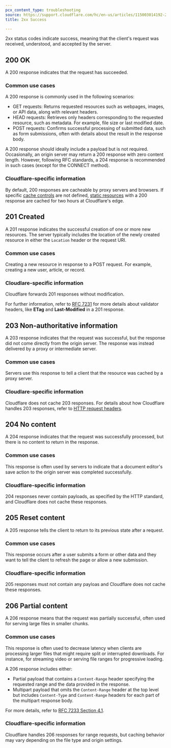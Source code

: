 ```yaml
---
pcx_content_type: troubleshooting
source: https://support.cloudflare.com/hc/en-us/articles/115003014192-2xx-Success
title: 2xx Success

---
```


2xx status codes indicate success, meaning that the client's request was received, understood, and accepted by the server.

## 200 OK

A 200 response indicates that the request has succeeded. 

### Common use cases

A 200 response is commonly used in the following scenarios:

- GET requests: Returns requested resources such as webpages, images, or API data, along with relevant headers.
- HEAD requests: Retrieves only headers corresponding to the requested resource, such as metadata. For example, file size or last modified date.
- POST requests: Confirms successful processing of submitted data, such as form submissions, often with details about the result in the response body.

A 200 response should ideally include a payload but is not required. Occasionally, an origin server may return a 200 response with zero content length. However, following RFC standards, a 204 response is recommended in such cases (except for the CONNECT method).

### Cloudflare-specific information

By default, 200 responses are cacheable by proxy servers and browsers. If specific [cache controls](/cache/concepts/customize-cache/) are not defined, [static resources](/cache/concepts/default-cache-behavior/) with a 200 response are cached for two hours at Cloudflare's edge.

## 201 Created

A 201 response indicates the successful creation of one or more new resources. The server typically includes the location of the newly created resource in either the `Location` header or the request URI.

### Common use cases

Creating a new resource in response to a POST request. For example, creating a new user, article, or record.

### Cloudlare-specific information

Cloudflare forwards 201 responses without modification.

For further information, refer to [RFC 7231](https://tools.ietf.org/html/rfc7231#section-7.2) for more details about validator headers, like **ETag** and **Last-Modified** in a 201 response.

## 203 Non-authoritative information

A 203 response indicates that the request was successful, but the response did not come directly from the origin server. The response was instead delivered by a proxy or intermediate server.

### Common use cases

Servers use this response to tell a client that the resource was cached by a proxy server.

### Cloudlare-specific information

Cloudflare does not cache 203 responses. For details about how Cloudflare handles 203 responses, refer to [HTTP request headers](/fundamentals/reference/http-request-headers/).

## 204 No content

A 204 response indicates that the request was successfully processed, but there is no content to return in the response.

### Common use cases

This response is often used by servers to indicate that a document editor's save action to the origin server was completed successfully.

### Cloudflare-specific information

204 responses never contain payloads, as specified by the HTTP standard, and Cloudflare does not cache these responses.

## 205 Reset content

A 205 response tells the client to return to its previous state after a request. 

### Common use cases

This response occurs after a user submits a form or other data and they want to tell the client to refresh the page or allow a new submission.

### Cloudflare-specific information

205 responses must not contain any payloas and Cloudflare does not cache these responses.

## 206 Partial content

A 206 response means that the request was partially successful, often used for serving large files in smaller chunks.

### Common use cases

This response is often used to decrease latency when clients are processing larger files that might require split or interrupted downloads. For instance, for streaming video or serving file ranges for progressive loading.

A 206 response includes either:

- Partial payload that contains a `Content-Range` header specifying the requested range and the data provided in the response.
- Multipart payload that omits the `Content-Range` header at the top level but includes `Content-Type` and `Content-Range` headers for each part of the multipart response body.

For more details, refer to [RFC 7233 Section 4.1](https://tools.ietf.org/html/rfc7233#page-10).

### Cloudflare-specific information

Cloudflare handles 206 responses for range requests, but caching behavior may vary depending on the file type and origin settings.


